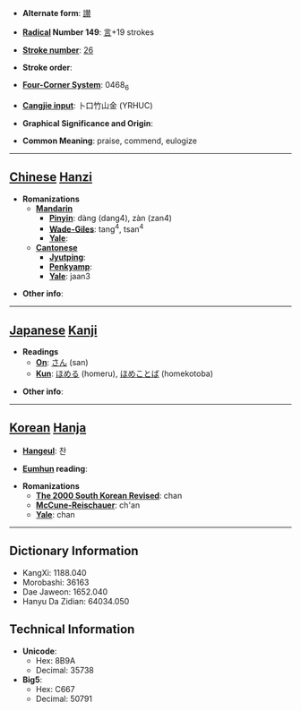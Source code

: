 * '''Alternate form''': [[讃]]

* '''[[Wiktionary:Chinese radical index| Radical]] Number 149''': [[Wiktionary:Chinese radical index 言|言]]+19 strokes

* '''[[Wiktionary:Chinese total strokes index|Stroke number]]''': [[Wiktionary:Chinese total strokes index 26|26]]

* '''Stroke order''': 

* '''[[Wiktionary:Chinese four corner index|Four-Corner System]]''': 0468<sub>6</sub>

* '''[[Wiktionary:Chinese Cangjie index|Cangjie input]]''': 卜口竹山金 (YRHUC)

* '''Graphical Significance and Origin''': 

* '''Common Meaning''': praise, commend, eulogize

----

== [[Chinese]] [[Hanzi]] ==

* '''Romanizations'''
** '''[[Mandarin]]'''
*** '''[[Pinyin]]''': dàng (dang4), zàn (zan4)
*** '''[[Wade-Giles]]''': tang<sup>4</sup>, tsan<sup>4</sup>
*** '''[[Yale]]''': 
** '''[[Cantonese]]'''
*** '''[[Jyutping]]''':
*** '''[[Penkyamp]]''': 
*** '''[[Yale]]''': jaan3

* '''Other info''': 

----

== [[Japanese]] [[Kanji]] ==

* '''Readings'''
** '''[[On]]''': [[さん]] (san)
** '''[[Kun]]''': [[ほめる]] (homeru), [[ほめことば]] (homekotoba)

* '''Other info''':  

----

== [[Korean]] [[Hanja]] ==

* '''[[Hangeul]]''': 찬

* '''[[Eumhun]] reading''': 

* '''Romanizations'''
** '''[[The 2000 South Korean Revised Romanization|The 2000 South Korean Revised]]''': chan
** '''[[McCune-Reischauer]]''': ch'an
** '''[[Yale]]''': chan

----

== Dictionary Information ==

* KangXi: 1188.040
* Morobashi: 36163
* Dae Jaweon: 1652.040
* Hanyu Da Zidian: 64034.050

== Technical Information ==

* '''Unicode''':
** Hex: 8B9A
** Decimal: 35738
* '''Big5''':
** Hex: C667
** Decimal: 50791
